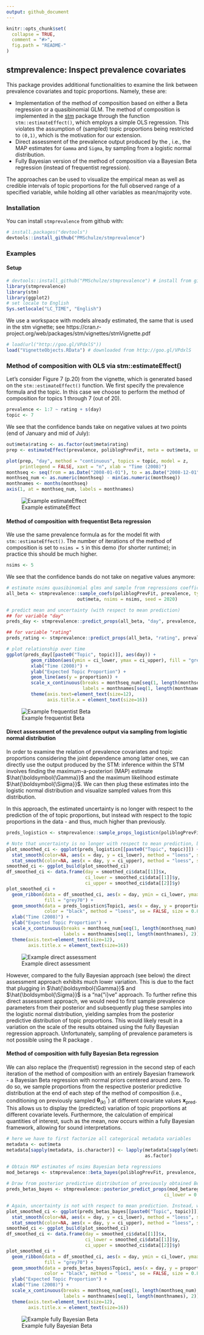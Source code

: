 ```yaml
---
output: github_document
---
```


<!-- README.md is generated from README.Rmd. Please edit that file -->

```r
knitr::opts_chunk$set(
  collapse = TRUE,
  comment = "#>",
  fig.path = "README-"
)
```

## stmprevalence: Inspect prevalence covariates

This package provides additional functionalities to examine the link between prevalence covariates and topic proportions. Namely, these are:

- Implementation of the method of composition based on either a Beta regression or a quasibinomial GLM. The method of composition is implemented in the [stm](http://www.structuraltopicmodel.com/) package through the function `stm::estimateEffect()`, which employs a simple OLS regression. This violates the assumption of (sampled) topic proportions being restricted to `(0,1)`, which is the motivation for our extension.
- Direct assessment of the prevalence output produced by the \texttt{stm}, i.e., the MAP estimates for `Gamma` and `Sigma`, by sampling from a logistic normal distribution.
- Fully Bayesian version of the method of composition via a Bayesian Beta regression (instead of frequentist regression).

The approaches can be used to visualize the empirical mean as well as credible intervals of topic proportions for the full observed range of a specified variable, while holding all other variables as mean/majority vote.

### Installation

You can install `stmprevalence` from github with:

```r
# install.packages("devtools")
devtools::install_github("PMSchulze/stmprevalence")
```

### Examples

#### Setup

```r
# devtools::install_github("PMSchulze/stmprevalence") # install from github
library(stmprevalence)
library(stm)
library(ggplot2)
# set locale to English
Sys.setlocale("LC_TIME", "English")
````

We use a workspace with models already estimated, the same that is used in the stm vignette; see https://cran.r-project.org/web/packages/stm/vignettes/stmVignette.pdf

```r
# load(url("http://goo.gl/VPdxlS"))
load("VignetteObjects.RData") # downloaded from http://goo.gl/VPdxlS
```

### Method of composition with OLS via stm::estimateEffect() 

Let's consider Figure 7 (p.20) from the \texttt{stm} vignette, which is generated based on the `stm::estimateEffect()` function. We first specify the prevalence formula and the topic. In this case we choose to perform the method of composition for topics 1 through 7 (out of 20).

```r
prevalence <- 1:7 ~ rating + s(day)
topic <- 7
```

We see that the confidence bands take on negative values at two points (end of January and mid of July):

```r
out$meta$rating <- as.factor(out$meta$rating)
prep <- estimateEffect(prevalence, poliblogPrevFit, meta = out$meta, uncertainty = "Global")

plot(prep, "day", method = "continuous", topics = topic, model = z, 
     printlegend = FALSE, xaxt = "n", xlab = "Time (2008)")
monthseq <- seq(from = as.Date("2008-01-01"), to = as.Date("2008-12-01"), by = "month")
monthseq_num <- as.numeric(monthseq) - min(as.numeric(monthseq))
monthnames <- months(monthseq)
axis(1, at = monthseq_num, labels = monthnames)
```
![Example estimateEffect](example_plot_estimateEffect.png)

#### Method of composition with frequentist Beta regression

We use the same prevalence formula as for the model fit with `stm::estimateEffect()`. The number of iterations of the method of composition is set to `nsims = 5` in this demo (for shorter runtime); in practice this should be much higher.

```r
nsims <- 5
```

We see that the confidence bands do not take on negative values anymore:

```r
# estimate nsims quasibinomial glms and sample from regressions coefficients
all_beta <- stmprevalence::sample_coefs(poliblogPrevFit, prevalence, type = "beta",
                          out$meta, nsims = nsims, seed = 2020)

# predict mean and uncertainty (with respect to mean prediction)
## for variable "day"
preds_day <- stmprevalence::predict_props(all_beta, "day", prevalence, out$meta)

## for variable "rating"
preds_rating <- stmprevalence::predict_props(all_beta, "rating", prevalence, out$meta)

# plot relationship over time
ggplot(preds_day[[paste0("Topic", topic)]], aes(day)) + 
         geom_ribbon(aes(ymin = ci_lower, ymax = ci_upper), fill = "grey70") +
         xlab("Time (2008)") +
         ylab("Expected Topic Proportion") +
         geom_line(aes(y = proportion)) +
         scale_x_continuous(breaks = monthseq_num[seq(1, length(monthseq_num), 2)], 
                            labels = monthnames[seq(1, length(monthnames), 2)]) +
         theme(axis.text=element_text(size=12), 
               axis.title.x = element_text(size=16))
````
![Example frequentist Beta](example_plot_freq_beta.png)

#### Direct assessment of the prevalence output via sampling from logistic normal distribution

In order to examine the relation of prevalence covariates and topic proportions considering the joint dependence among latter ones, we can directly use the output produced by the STM: inference within the STM involves finding the maximum-a-posteriori (MAP) estimate $\hat{\boldsymbol{\Gamma}}$ and the maximum likelihood estimate $\hat{\boldsymbol{\Sigma}}$. We can then plug these estimates into the logistic normal distribution and visualize sampled values from this distribution.

In this approach, the estimated uncertainty is no longer with respect to the prediction of the \textit{mean} of topic proportions, but instead with respect to the topic proportions in the data - and thus, much higher than previously.

```r
preds_logisticn <- stmprevalence::sample_props_logisticn(poliblogPrevFit, "day", prevalence, out$meta)

# Note that uncertainty is no longer with respect to mean prediction, but instead shows variation in the data 
plot_smoothed_ci <- ggplot(preds_logisticn[[paste0("Topic", topic)]]) +
  stat_smooth(color=NA, aes(x = day, y = ci_lower), method = "loess", se = FALSE) +
  stat_smooth(color=NA, aes(x = day, y = ci_upper), method = "loess", se = FALSE)
smoothed_ci <- ggplot_build(plot_smoothed_ci)
df_smoothed_ci <- data.frame(day = smoothed_ci$data[[1]]$x,
                             ci_lower = smoothed_ci$data[[1]]$y,
                             ci_upper = smoothed_ci$data[[2]]$y)
plot_smoothed_ci + 
  geom_ribbon(data = df_smoothed_ci, aes(x = day, ymin = ci_lower, ymax = ci_upper), 
              fill = "grey70") +
  geom_smooth(data = preds_logisticn$Topic1, aes(x = day, y = proportion),
              color = "black", method = "loess", se = FALSE, size = 0.8) +
  xlab("Time (2008)") + 
  ylab("Expected Topic Proportion") +
  scale_x_continuous(breaks = monthseq_num[seq(1, length(monthseq_num), 2)], 
                     labels = monthnames[seq(1, length(monthnames), 2)]) +
  theme(axis.text=element_text(size=12), 
        axis.title.x = element_text(size=16))
```
![Example direct assessment](example_plot_direct_assessment.png)

However, compared to the fully Bayesian approach (see below) the direct assessment approach exhibits much lower variation.
This is due to the fact that plugging in $\hat{\boldsymbol{\Gamma}}$ and $\hat{\boldsymbol{\Sigma}}$ is a "na{\"i}ve" approach. To further refine this direct assessment approach, we would need to first sample prevalence parameters from their posterior and subsequently plug these samples into the logistic normal distribution, yielding samples from the posterior predictive distribution of topic proportions. This would likely result in a variation on the scale of the results obtained using the fully Bayesian regression approach. Unfortunately, sampling of prevalence parameters is not possible using the R package \texttt{stm}.

#### Method of composition with fully Bayesian Beta regression

We can also replace the (frequentist) regression in the second step of each iteration of the method of composition with an entirely Bayesian framework - a Bayesian Beta regression with normal priors centered around zero. To do so, we sample proportions from the respective posterior predictive distribution at the end of each step of the method of composition (i.e., conditioning on previously sampled $\boldsymbol{\theta}_{(k)}^*$) at different covariate values $\boldsymbol{x}_{\text{pred}}$. This allows us to display the (predicted) variation of topic proportions at different covariate levels. Furthermore, the calculation of empirical quantities of interest, such as the mean, now occurs within a fully Bayesian framework, allowing for sound interpretations.

```r
# here we have to first factorize all categorical metadata variables
metadata <- out$meta
metadata[sapply(metadata, is.character)] <- lapply(metadata[sapply(metadata, is.character)], 
                                                   as.factor)

# Obtain MAP estimates of nsims Bayesian beta regressions
mod_betaregs <- stmprevalence::beta_bayes(poliblogPrevFit, prevalence, metadata, nsims = 5)
 
# Draw from posterior predictive distribution of previously obtained Beta regressions
preds_betas_bayes <- stmprevalence::posterior_predict_props(mod_betaregs, "day", prevalence, metadata, 
                                                          ci_lower = 0.025, ci_upper = 0.975)

# Again, uncertainty is not with respect to mean prediction. Instead, we observe predicted variation in the data at a given level of the covariate.
plot_smoothed_ci <- ggplot(preds_betas_bayes[[paste0("Topic", topic)]]) +
  stat_smooth(color=NA, aes(x = day, y = ci_lower), method = "loess", se = FALSE) +
  stat_smooth(color=NA, aes(x = day, y = ci_upper), method = "loess", se = FALSE)
smoothed_ci <- ggplot_build(plot_smoothed_ci)
df_smoothed_ci <- data.frame(day = smoothed_ci$data[[1]]$x,
                             ci_lower = smoothed_ci$data[[1]]$y,
                             ci_upper = smoothed_ci$data[[2]]$y)
plot_smoothed_ci + 
  geom_ribbon(data = df_smoothed_ci, aes(x = day, ymin = ci_lower, ymax = ci_upper), 
              fill = "grey70") +
  geom_smooth(data = preds_betas_bayes$Topic1, aes(x = day, y = proportion),
              color = "black", method = "loess", se = FALSE, size = 0.8) +
  ylab("Expected Topic Proportion") +
  xlab("Time (2008)") + 
  scale_x_continuous(breaks = monthseq_num[seq(1, length(monthseq_num), 2)], 
                     labels = monthnames[seq(1, length(monthnames), 2)]) +
  theme(axis.text=element_text(size=12), 
        axis.title.x = element_text(size=16))
```
![Example fully Bayesian Beta](example_plot_fully_bayesian_beta.png)
